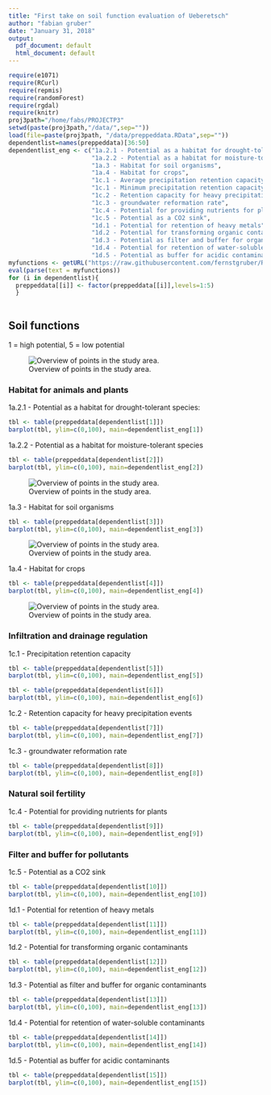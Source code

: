 ```yaml
---
title: "First take on soil function evaluation of Ueberetsch"
author: "fabian gruber"
date: "January 31, 2018"
output:
  pdf_document: default
  html_document: default
---
```


```r
require(e1071)
require(RCurl)
require(repmis)
require(randomForest)
require(rgdal)
require(knitr)
proj3path="/home/fabs/PROJECTP3"
setwd(paste(proj3path,"/data/",sep=""))
load(file=paste(proj3path, "/data/preppeddata.RData",sep=""))
dependentlist=names(preppeddata)[36:50]
dependentlist_eng <- c("1a.2.1 - Potential as a habitat for drought-tolerant species",
                       "1a.2.2 - Potential as a habitat for moisture-tolerant species",
                       "1a.3 - Habitat for soil organisms",
                       "1a.4 - Habitat for crops",
                       "1c.1 - Average precipitation retention capacity",
                       "1c.1 - Minimum precipitation retention capacity",
                       "1c.2 - Retention capacity for heavy precipitation events",
                       "1c.3 - groundwater reformation rate",
                       "1c.4 - Potential for providing nutrients for plants",
                       "1c.5 - Potential as a CO2 sink",
                       "1d.1 - Potential for retention of heavy metals",
                       "1d.2 - Potential for transforming organic contaminants",
                       "1d.3 - Potential as filter and buffer for organic contaminants",
                       "1d.4 - Potential for retention of water-soluble contaminants",
                       "1d.5 - Potential as buffer for acidic contaminants")              
myfunctions <- getURL("https://raw.githubusercontent.com/fernstgruber/Rstuff/master/fabiansandrossitersfunctions.R", ssl.verifypeer = FALSE)
eval(parse(text = myfunctions))
for (i in dependentlist){
  preppeddata[[i]] <- factor(preppeddata[[i]],levels=1:5)
  }
  
```

## Soil functions
1 = high potential, 5 = low potential  

   ![Overview of points in the study area.](/home/fabs/PROJECTP3/maps/pointoverviewforrmd.png)

### Habitat for animals and plants  
1a.2.1 - Potential as a habitat for drought-tolerant species:  
```r
tbl <- table(preppeddata[dependentlist[1]])
barplot(tbl, ylim=c(0,100), main=dependentlist_eng[1])
```

1a.2.2 - Potential as a habitat for moisture-tolerant species  

```r
tbl <- table(preppeddata[dependentlist[2]])
barplot(tbl, ylim=c(0,100), main=dependentlist_eng[2])
```

   ![Overview of points in the study area.](/home/fabs/PROJECTP3/maps/pointoverviewforrmd.png)
   
1a.3 - Habitat for soil organisms  
```r
tbl <- table(preppeddata[dependentlist[3]])
barplot(tbl, ylim=c(0,100), main=dependentlist_eng[3])
```

   ![Overview of points in the study area.](/home/fabs/PROJECTP3/maps/pointoverviewforrmd.png)
   
1a.4 - Habitat for crops  

```r
tbl <- table(preppeddata[dependentlist[4]])
barplot(tbl, ylim=c(0,100), main=dependentlist_eng[4])
```

   ![Overview of points in the study area.](/home/fabs/PROJECTP3/maps/pointoverviewforrmd.png)

### Infiltration and drainage regulation  
1c.1 - Precipitation retention capacity  

```r
tbl <- table(preppeddata[dependentlist[5]])
barplot(tbl, ylim=c(0,100), main=dependentlist_eng[5])
```


```r
tbl <- table(preppeddata[dependentlist[6]])
barplot(tbl, ylim=c(0,100), main=dependentlist_eng[6])
```


1c.2 - Retention capacity for heavy precipitation events  

```r
tbl <- table(preppeddata[dependentlist[7]])
barplot(tbl, ylim=c(0,100), main=dependentlist_eng[7])
```


1c.3 - groundwater reformation rate  

```r
tbl <- table(preppeddata[dependentlist[8]])
barplot(tbl, ylim=c(0,100), main=dependentlist_eng[8])
```

### Natural soil fertility  
1c.4 - Potential for providing nutrients for plants  

```r
tbl <- table(preppeddata[dependentlist[9]])
barplot(tbl, ylim=c(0,100), main=dependentlist_eng[9])
```

### Filter and buffer for pollutants

1c.5 - Potential as a CO2 sink  

```r
tbl <- table(preppeddata[dependentlist[10]])
barplot(tbl, ylim=c(0,100), main=dependentlist_eng[10])
```

1d.1 - Potential for retention of heavy metals  

```r
tbl <- table(preppeddata[dependentlist[11]])
barplot(tbl, ylim=c(0,100), main=dependentlist_eng[11])
```

1d.2 - Potential for transforming organic contaminants  

```r
tbl <- table(preppeddata[dependentlist[12]])
barplot(tbl, ylim=c(0,100), main=dependentlist_eng[12])
```


1d.3 - Potential as filter and buffer for organic contaminants  

```r
tbl <- table(preppeddata[dependentlist[13]])
barplot(tbl, ylim=c(0,100), main=dependentlist_eng[13])
```

1d.4 - Potential for retention of water-soluble contaminants  

```r
tbl <- table(preppeddata[dependentlist[14]])
barplot(tbl, ylim=c(0,100), main=dependentlist_eng[14])
```


1d.5 - Potential as buffer for acidic contaminants  

```r
tbl <- table(preppeddata[dependentlist[15]])
barplot(tbl, ylim=c(0,100), main=dependentlist_eng[15])
```

 